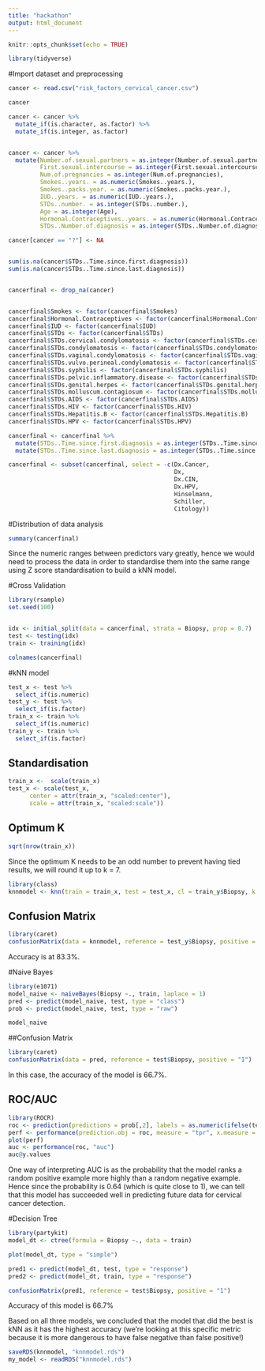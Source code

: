 ```yaml
---
title: "hackathon"
output: html_document
---
```


```r
knitr::opts_chunk$set(echo = TRUE)
```

```r
library(tidyverse)
```

#Import dataset and preprocessing

```r
cancer <- read.csv("risk_factors_cervical_cancer.csv")

cancer
```

```r
cancer <- cancer %>% 
  mutate_if(is.character, as.factor) %>% 
  mutate_if(is.integer, as.factor)


cancer <- cancer %>% 
  mutate(Number.of.sexual.partners = as.integer(Number.of.sexual.partners),
         First.sexual.intercourse = as.integer(First.sexual.intercourse),
         Num.of.pregnancies = as.integer(Num.of.pregnancies),
         Smokes..years. = as.numeric(Smokes..years.),
         Smokes..packs.year. = as.numeric(Smokes..packs.year.),
         IUD..years. = as.numeric(IUD..years.),
         STDs..number. = as.integer(STDs..number.),
         Age = as.integer(Age),
         Hormonal.Contraceptives..years. = as.numeric(Hormonal.Contraceptives..years.),
         STDs..Number.of.diagnosis = as.integer(STDs..Number.of.diagnosis)) 

cancer[cancer == "?"] <- NA


sum(is.na(cancer$STDs..Time.since.first.diagnosis))
sum(is.na(cancer$STDs..Time.since.last.diagnosis))


cancerfinal <- drop_na(cancer)


cancerfinal$Smokes <- factor(cancerfinal$Smokes)
cancerfinal$Hormonal.Contraceptives <- factor(cancerfinal$Hormonal.Contraceptives)
cancerfinal$IUD <- factor(cancerfinal$IUD)
cancerfinal$STDs <- factor(cancerfinal$STDs)
cancerfinal$STDs.cervical.condylomatosis <- factor(cancerfinal$STDs.cervical.condylomatosis)
cancerfinal$STDs.condylomatosis <- factor(cancerfinal$STDs.condylomatosis)
cancerfinal$STDs.vaginal.condylomatosis <- factor(cancerfinal$STDs.vaginal.condylomatosis)
cancerfinal$STDs.vulvo.perineal.condylomatosis <- factor(cancerfinal$STDs.vulvo.perineal.condylomatosis)
cancerfinal$STDs.syphilis <- factor(cancerfinal$STDs.syphilis)
cancerfinal$STDs.pelvic.inflammatory.disease <- factor(cancerfinal$STDs.pelvic.inflammatory.disease)
cancerfinal$STDs.genital.herpes <- factor(cancerfinal$STDs.genital.herpes)
cancerfinal$STDs.molluscum.contagiosum <- factor(cancerfinal$STDs.molluscum.contagiosum)
cancerfinal$STDs.AIDS <- factor(cancerfinal$STDs.AIDS)
cancerfinal$STDs.HIV <- factor(cancerfinal$STDs.HIV)
cancerfinal$STDs.Hepatitis.B <- factor(cancerfinal$STDs.Hepatitis.B)
cancerfinal$STDs.HPV <- factor(cancerfinal$STDs.HPV)

cancerfinal <- cancerfinal %>% 
  mutate(STDs..Time.since.first.diagnosis = as.integer(STDs..Time.since.first.diagnosis)) %>% 
  mutate(STDs..Time.since.last.diagnosis = as.integer(STDs..Time.since.last.diagnosis))

cancerfinal <- subset(cancerfinal, select = -c(Dx.Cancer,
                                               Dx,
                                               Dx.CIN,
                                               Dx.HPV,
                                               Hinselmann,
                                               Schiller,
                                               Citology))
```

#Distribution of data analysis

```r
summary(cancerfinal)
```
Since the numeric ranges between predictors vary greatly, hence we would need to process the data in order to standardise them into the same range using Z score standardisation to build a kNN model.

#Cross Validation

```r
library(rsample)
set.seed(100)


idx <- initial_split(data = cancerfinal, strata = Biopsy, prop = 0.7)
test <- testing(idx)
train <- training(idx)

colnames(cancerfinal)

```


#kNN model

```r
test_x <- test %>% 
  select_if(is.numeric)
test_y <- test %>%
  select_if(is.factor)
train_x <- train %>% 
  select_if(is.numeric)
train_y <- train %>% 
  select_if(is.factor)
```
## Standardisation
```r
train_x <-  scale(train_x)
test_x <- scale(test_x,
      center = attr(train_x, "scaled:center"),
      scale = attr(train_x, "scaled:scale"))
```

## Optimum K
```r
sqrt(nrow(train_x))
```
Since the optimum K needs to be an odd number to prevent having tied results, we will round it up to k = 7.

```r
library(class)
knnmodel <- knn(train = train_x, test = test_x, cl = train_y$Biopsy, k = 7)
```

## Confusion Matrix

```r
library(caret)
confusionMatrix(data = knnmodel, reference = test_y$Biopsy, positive = "1")
```
Accuracy is at 83.3%.

#Naive Bayes

```r
library(e1071)
model_naive <- naiveBayes(Biopsy ~., train, laplace = 1)
pred <- predict(model_naive, test, type = "class")
prob <- predict(model_naive, test, type = "raw")

model_naive

```

##Confusion Matrix

```r
library(caret)
confusionMatrix(data = pred, reference = test$Biopsy, positive = "1")
```
In this case, the accuracy of the model is 66.7%.

## ROC/AUC


```r
library(ROCR)
roc <- prediction(predictions = prob[,2], labels = as.numeric(ifelse(test$Biopsy == "1", 1, 0)))
perf <- performance(prediction.obj = roc, measure = "tpr", x.measure = "fpr")
plot(perf)
auc <- performance(roc, "auc")
auc@y.values
```

One way of interpreting AUC is as the probability that the model ranks a random positive example more highly than a random negative example. Hence since the probability is 0.64 (which is quite close to 1), we can tell that this model has succeeded well in predicting future data for cervical cancer detection. 

#Decision Tree
```r
library(partykit)
model_dt <- ctree(formula = Biopsy ~., data = train)

plot(model_dt, type = "simple")
```

```r
pred1 <- predict(model_dt, test, type = "response")
pred2 <- predict(model_dt, train, type = "response")
```

```r
confusionMatrix(pred1, reference = test$Biopsy, positive = "1")
```

Accuracy of this model is 66.7%


Based on all three models, we concluded that the model that did the best is kNN as it has the highest accuracy (we're looking at this specific metric because it is more dangerous to have false negative than false positive!)

```r
saveRDS(knnmodel, "knnmodel.rds")
my_model <- readRDS("knnmodel.rds")
```



